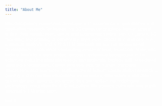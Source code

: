 ```yaml
---
title: "About Me"
---
```

<head>
<style>
body {
    /*background-image: url("graphics/img/palms.jpg");*/
    color:#ffffff;
    background: -webkit-gradient(linear, center top, center bottom, from  (#093637), to(#44a08d)) fixed;
    background: -webkit-linear-gradient                                   (#093637, #44a08d) fixed;
    background: -moz-linear-gradient                                      (#093637, #44a08d) fixed;
    background: -o-linear-gradient                                        (#093637, #44a08d) fixed;
    background: -ms-linear-gradient                                       (#093637, #44a08d) fixed;
    background: linear-gradient                                           (#093637, #44a08d) fixed;
}
</style>
</head>

Interdisciplinary researcher/developer with experience in quantitative and qualitative research for interactive 3D computer graphics, human spatial ability, data        visualization, virtual and augmented reality, serious games, 3D modeling and printing, documentary-style video production and direction, statistical analysis, and       K-12 STEM outreach for teacher professional development. Experience connecting people at local, municipal, state, and federal levels to ensure project success.          Extensive background in life sciences including plant physiology and molecular biology with associated laboratory techniques. Career interests include human-computer    interactions and interfaces, applications of human spatial ability research to gaming and immersive educational experiences, data science and data-driven decision       making, advanced data perception methodologies, technology integration for K-12 education, life science outreach, and public informal STEM education.

test 5
